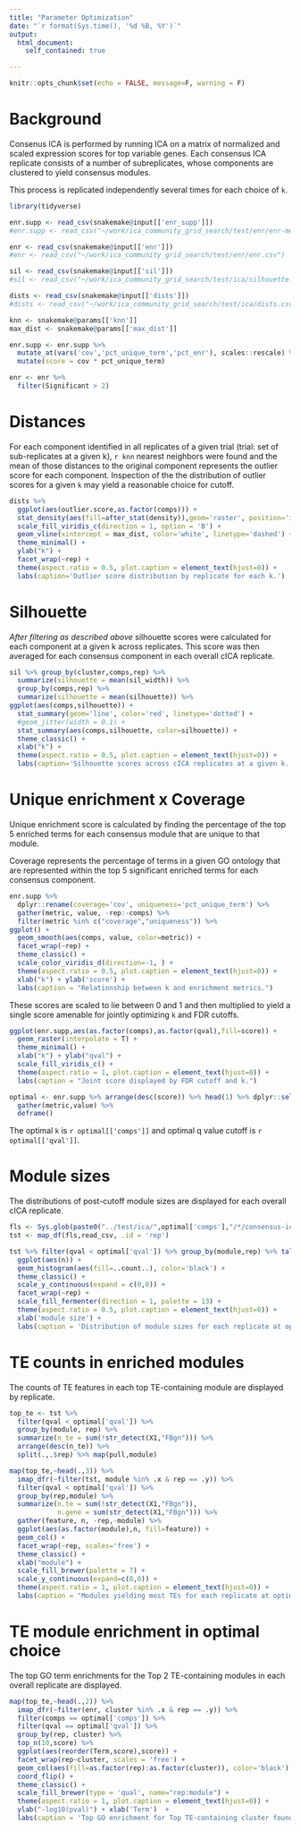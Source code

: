 ```yaml
---
title: "Parameter Optimization"
date: "`r format(Sys.time(), '%d %B, %Y')`"
output: 
  html_document:
    self_contained: true

---
```


```r
knitr::opts_chunk$set(echo = FALSE, message=F, warning = F)
```

# Background

Consenus ICA is performed by running ICA on a matrix of normalized and scaled expression scores for
top variable genes. Each consensus ICA replicate consists of a number of subreplicates, 
whose components are clustered to yield consensus modules.

This process is replicated independently several times for each choice of `k`.


```r
library(tidyverse)
```

```r
enr.supp <- read_csv(snakemake@input[['enr_supp']])
#enr.supp <- read_csv("~/work/ica_community_grid_search/test/enr/enr-metrics.csv")

enr <- read_csv(snakemake@input[['enr']])
#enr <- read_csv("~/work/ica_community_grid_search/test/enr/enr.csv")

sil <- read_csv(snakemake@input[['sil']])
#sil <- read_csv("~/work/ica_community_grid_search/test/ica/silhouette.csv")

dists <- read_csv(snakemake@input[['dists']])
#dists <- read_csv("~/work/ica_community_grid_search/test/ica/dists.csv")

knn <- snakemake@params[['knn']]
max_dist <- snakemake@params[['max_dist']]
```

```r
enr.supp <- enr.supp %>%
  mutate_at(vars('cov','pct_unique_term','pct_enr'), scales::rescale) %>%
  mutate(score = cov * pct_unique_term)

enr <- enr %>%
  filter(Significant > 2)
```

# Distances

For each component identified in all replicates of a given trial 
(trial: set of sub-replicates at a given k), `r knn` nearest neighbors were found
and the mean of those distances to the original component represents the outlier 
score for each component. Inspection of the the distribution of outlier scores for a given `k`
may yield a reasonable choice for cutoff.

```r
dists %>%
  ggplot(aes(outlier.score,as.factor(comps))) +
  stat_density(aes(fill=after_stat(density)),geom='raster', position='identity', interpolate=F) +
  scale_fill_viridis_c(direction = 1, option = 'B') +
  geom_vline(xintercept = max_dist, color='white', linetype='dashed') +
  theme_minimal() +
  ylab("k") +
  facet_wrap(~rep) +
  theme(aspect.ratio = 0.5, plot.caption = element_text(hjust=0)) +
  labs(caption='Outlier score distribution by replicate for each k.')
```

# Silhouette

*After filtering as described above* silhouette scores were calculated for each component at a given k across replicates. This score was then averaged for each consensus component in each overall cICA replicate.

```r
sil %>% group_by(cluster,comps,rep) %>%
  summarize(silhouette = mean(sil_width)) %>%
  group_by(comps,rep) %>%
  summarize(silhouette = mean(silhouette)) %>%
ggplot(aes(comps,silhouette)) +
  stat_summary(geom='line', color='red', linetype='dotted') +
  #geom_jitter(width = 0.1) +
  stat_summary(aes(comps,silhouette, color=silhouette)) +
  theme_classic() +
  xlab("k") +
  theme(aspect.ratio = 0.5, plot.caption = element_text(hjust=0)) +
  labs(caption='Silhouette scores across cICA replicates at a given k.')
```

# Unique enrichment x Coverage

Unique enrichment score is calculated by finding the percentage of the top 5 enriched terms for each
consensus module that are unique to that module.

Coverage represents the percentage of terms in a given GO ontology that are
represented within the top 5 significant enriched terms for each consensus component.

```r
enr.supp %>%
  dplyr::rename(coverage='cov', uniqueness='pct_unique_term') %>%
  gather(metric, value, -rep:-comps) %>%
  filter(metric %in% c("coverage","uniqueness")) %>%
ggplot() +
  geom_smooth(aes(comps, value, color=metric)) +
  facet_wrap(~rep) +
  theme_classic() +
  scale_color_viridis_d(direction=-1, ) +
  theme(aspect.ratio = 0.5, plot.caption = element_text(hjust=0)) +
  xlab("k") + ylab('score') +
  labs(caption = "Relationship between k and enrichment metrics.")
```

These scores are scaled to lie between 0 and 1 and then multiplied to yield a single score
amenable for jointly optimizing `k` and FDR cutoffs.

```r
ggplot(enr.supp,aes(as.factor(comps),as.factor(qval),fill=score)) +
  geom_raster(interpolate = T) +
  theme_minimal() +
  xlab("k") + ylab("qval") +
  scale_fill_viridis_c() +
  theme(aspect.ratio = 1, plot.caption = element_text(hjust=0)) +
  labs(caption = "Joint score displayed by FDR cutoff and k.")
```

```r
optimal <- enr.supp %>% arrange(desc(score)) %>% head(1) %>% dplyr::select(qval,comps) %>%
  gather(metric,value) %>%
  deframe()
```

The optimal `k` is `r optimal[['comps']]` and optimal q value cutoff is `r optimal[['qval']]`.

# Module sizes

The distributions of post-cutoff module sizes are displayed for each overall cICA replicate.

```r
fls <- Sys.glob(paste0("../test/ica/",optimal['comps'],"/*/consensus-ica.qvalues.csv.gz"))
tst <- map_df(fls,read_csv, .id = 'rep')

tst %>% filter(qval < optimal['qval']) %>% group_by(module,rep) %>% tally() %>%
  ggplot(aes(n)) +
  geom_histogram(aes(fill=..count..), color='black') +
  theme_classic() +
  scale_y_continuous(expand = c(0,0)) +
  facet_wrap(~rep) +
  scale_fill_fermenter(direction = 1, palette = 13) +
  theme(aspect.ratio = 0.5, plot.caption = element_text(hjust=0)) +
  xlab('module size') +
  labs(caption = 'Distribution of module sizes for each replicate at optimal params.')
```

# TE counts in enriched modules

The counts of TE features in each top TE-containing module are displayed by replicate.

```r
top_te <- tst %>% 
  filter(qval < optimal['qval']) %>%
  group_by(module, rep) %>%
  summarize(n_te = sum(!str_detect(X1,"FBgn"))) %>%
  arrange(desc(n_te)) %>%
  split(.,.$rep) %>% map(pull,module)

map(top_te,~head(.,3)) %>%
  imap_dfr(~filter(tst, module %in% .x & rep == .y)) %>%
  filter(qval < optimal['qval']) %>%
  group_by(rep,module) %>%
  summarize(n.te = sum(!str_detect(X1,"FBgn")), 
            n.gene = sum(str_detect(X1,"FBgn"))) %>%
  gather(feature, n, -rep,-module) %>%
  ggplot(aes(as.factor(module),n, fill=feature)) +
  geom_col() +
  facet_wrap(~rep, scales='free') +
  theme_classic() +
  xlab("module") +
  scale_fill_brewer(palette = 7) +
  scale_y_continuous(expand=c(0,0)) +
  theme(aspect.ratio = 1, plot.caption = element_text(hjust=0)) +
  labs(caption = "Modules yielding most TEs for each replicate at optimal k and FDR.")
```


# TE module enrichment in optimal choice

The top GO term enrichments for the Top 2 TE-containing modules in each overall replicate are displayed.

```r

map(top_te,~head(.,2)) %>%
  imap_dfr(~filter(enr, cluster %in% .x & rep == .y)) %>%
  filter(comps == optimal['comps']) %>%
  filter(qval == optimal['qval']) %>%
  group_by(rep, cluster) %>%
  top_n(10,score) %>%
  ggplot(aes(reorder(Term,score),score)) +
  facet_wrap(rep~cluster, scales = 'free') +
  geom_col(aes(fill=as.factor(rep):as.factor(cluster)), color='black') +
  coord_flip() +
  theme_classic() +
  scale_fill_brewer(type = 'qual', name="rep:module") +
  theme(aspect.ratio = 1, plot.caption = element_text(hjust=0)) +
  ylab("-log10(pval)") + xlab('Term')  +
  labs(caption = 'Top GO enrichment for Top TE-containing cluster found at optimal parameters.')
```


